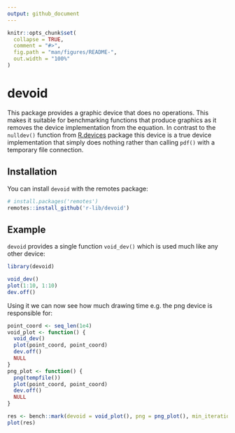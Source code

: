 ```yaml
---
output: github_document
---
```


<!-- README.md is generated from README.Rmd. Please edit that file -->

```r
knitr::opts_chunk$set(
  collapse = TRUE,
  comment = "#>",
  fig.path = "man/figures/README-",
  out.width = "100%"
)
```

# devoid

This package provides a graphic device that does no operations. This makes it 
suitable for benchmarking functions that produce graphics as it removes the
device implementation from the equation. In contrast to the `nulldev()` function
from [R.devices](https://github.com/HenrikBengtsson/R.devices) package this
device is a true device implementation that simply does nothing rather than 
calling `pdf()` with a temporary file connection.

## Installation

You can install `devoid` with the remotes package:

```r
# install.packages('remotes')
remotes::install_github('r-lib/devoid')
```


## Example

`devoid` provides a single function `void_dev()` which is used much like any 
other device:

```r
library(devoid)

void_dev()
plot(1:10, 1:10)
dev.off()
```

Using it we can now see how much drawing time e.g. the png device is responsible
for:

```r
point_coord <- seq_len(1e4)
void_plot <- function() {
  void_dev()
  plot(point_coord, point_coord)
  dev.off()
  NULL
}
png_plot <- function() {
  png(tempfile())
  plot(point_coord, point_coord)
  dev.off()
  NULL
}

res <- bench::mark(devoid = void_plot(), png = png_plot(), min_iterations = 50)
plot(res)
```

